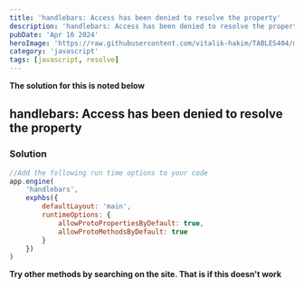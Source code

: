 ```yaml
---
title: 'handlebars: Access has been denied to resolve the property'
description: 'handlebars: Access has been denied to resolve the property'
pubDate: 'Apr 16 2024'
heroImage: 'https://raw.githubusercontent.com/vitalik-hakim/TABLES404/main/error_b/JavaScript.png'
category: 'javascript'
tags: [javascript, resolve]
---
```


**The solution for this is noted below**

## handlebars: Access has been denied to resolve the property

### Solution

```javascript
//Add the following run time options to your code
app.engine(
	'handlebars',
	exphbs({
		defaultLayout: 'main',
		runtimeOptions: {
			allowProtoPropertiesByDefault: true,
			allowProtoMethodsByDefault: true
		}
	})
)
```

**Try other methods by searching on the site. That is if this doesn't work**
